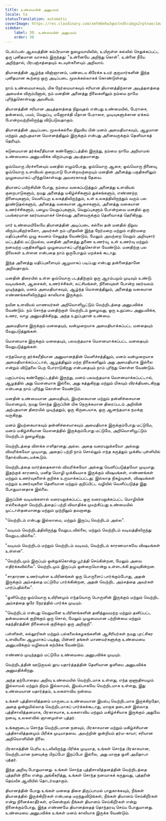 ```yaml
---
title: உண்மையின் அனுபவம்
locale: ta
statusTranslation: automatic
coverImage: https://res.cloudinary.com/xmfm6mhw3gwctndtcubgx2rptnae/image/upload/v1740337243/small_cover_educacion_fundamental_a051170f1c.webp
sidebar:
    label: 30. உண்மையின் அனுபவம்
    order: 30
---
```

டெல்ஃபஸ் ஆலயத்தின் கம்பீரமான நுழைவாயிலில், உயிருள்ள கல்லில் செதுக்கப்பட்ட ஒரு புனிதமான வாசகம் இருந்தது: "உன்னையே அறிந்து கொள்". உன்னை நீயே அறிந்தால், பிரபஞ்சத்தையும் கடவுள்களையும் அறிவாய்.

தியானத்தின் ஆழ்ந்த விஞ்ஞானம், பண்டைய கிரேக்க உயர் குருமார்களின் இந்த புனிதமான கூற்றை ஒரு அடிப்படை மூலக்கல்லாகக் கொண்டுள்ளது.

நாம் உண்மையாகவும், மிக நேர்மையாகவும் சரியான தியானத்திற்கான அடித்தளத்தை அமைக்க விரும்பினால், நம் மனதின் அனைத்து நிலைகளிலும் நம்மை நாமே புரிந்துகொள்வது அவசியம்.

தியானத்தின் சரியான அடித்தளத்தை நிறுவுதல் என்பது உண்மையில், பேராசை, தன்னலம், பயம், வெறுப்பு, மனோசக்தி மீதான பேராசை, முடிவுகளுக்கான ஏக்கம் போன்றவற்றிலிருந்து விடுபடுவதாகும்.

தியானத்தின் அடிப்படை மூலக்கல்லை நிறுவிய பின் மனம் அமைதியாகவும், ஆழமான மற்றும் அற்புதமான மௌனத்திலும் இருக்கும் என்பது அனைவருக்கும் தெளிவாகத் தெரியும்.

கடுமையான தர்க்கரீதியான கண்ணோட்டத்தில் இருந்து, நம்மை நாமே அறியாமல் உண்மையை அனுபவிக்க விரும்புவது அபத்தமானது.

ஒவ்வொரு பிரச்சனையும் மனதில் எழும்போது, ஒவ்வொரு ஆசை, ஒவ்வொரு நினைவு, ஒவ்வொரு உளவியல் குறைபாடு போன்றவற்றையும் மனதின் அனைத்து பகுதிகளிலும் முழுமையாகப் புரிந்துகொள்வது அவசரகாலத் தேவை.

தியானப் பயிற்சியின் போது, நம்மை வகைப்படுத்தும் அனைத்து உளவியல் குறைபாடுகளும், நமது அனைத்து மகிழ்ச்சிகளும் துக்கங்களும், எண்ணற்ற நினைவுகளும், வெளிப்புற உலகத்திலிருந்தும், உள் உலகத்திலிருந்தும் வரும் பல தூண்டுதல்களும், அனைத்து வகையான ஆசைகளும், அனைத்து வகையான உணர்ச்சிகளும், பழைய வெறுப்புகளும், வெறுப்புகளும் போன்றவை மனதில் ஒரு பயங்கரமான ஊர்வலமாகச் செல்வது அனைவருக்கும் தெளிவாகத் தெரிகிறது.

யார் உண்மையிலேயே தியானத்தின் அடிப்படை கல்லை தன் மனதில் நிறுவ விரும்புகிறார்களோ, அவர்கள் நம் புரிதலின் இந்த நேர்மறை மற்றும் எதிர்மறை மதிப்புகளில் முழு கவனம் செலுத்த வேண்டும், மேலும் அவற்றை வெறும் அறிவுசார் மட்டத்தில் மட்டுமல்ல, மனதின் அனைத்து துணை உணர்வு, உள் உணர்வு மற்றும் நனவற்ற பகுதிகளிலும் முழுமையாகப் புரிந்துகொள்ள வேண்டும். மனதிற்கு பல நிலைகள் உள்ளன என்பதை நாம் ஒருபோதும் மறக்கக் கூடாது.

இந்த அனைத்து மதிப்புகளையும் ஆழமாகப் படிப்பது என்பது தன்னைத்தானே அறிவதாகும்.

மனதின் திரையில் உள்ள ஒவ்வொரு படத்திற்கும் ஒரு ஆரம்பமும் முடிவும் உண்டு. வடிவங்கள், ஆசைகள், உணர்ச்சிகள், லட்சியங்கள், நினைவுகள் போன்ற ஊர்வலம் முடிந்ததும், மனம் அமைதியாகவும், ஆழ்ந்த மௌனத்திலும், அனைத்து வகையான எண்ணங்களிலிருந்தும் காலியாக இருக்கும்.

நவீன உளவியல் மாணவர்கள் அறிவொளியூட்டும் வெற்றிடத்தை அனுபவிக்க வேண்டும். நம் சொந்த மனதிற்குள் வெற்றிடம் நுழைவது, ஒரு உறுப்பை அனுபவிக்க, உணர, வாழ அனுமதிக்கிறது, அந்த உறுப்புதான் உண்மை.

அமைதியாக இருக்கும் மனதையும், வன்முறையாக அமைதியாக்கப்பட்ட மனதையும் வேறுபடுத்துங்கள்.

மௌனமாக இருக்கும் மனதையும், பலவந்தமாக மௌனமாக்கப்பட்ட மனதையும் வேறுபடுத்துங்கள்.

எந்தவொரு தர்க்கரீதியான அனுமானத்தின் வெளிச்சத்திலும், மனம் வன்முறையாக அமைதியாக்கப்பட்டால், ஆழத்திலும் மற்ற நிலைகளிலும் அது அமைதியாக இல்லை என்றும் விடுதலை பெற போராடுகிறது என்பதையும் நாம் புரிந்து கொள்ள வேண்டும்.

பகுப்பாய்வு கண்ணோட்டத்தில் இருந்து, மனம் பலவந்தமாக மௌனமாக்கப்பட்டால், ஆழத்தில் அது மௌனமாக இல்லை, அது கத்துகிறது மற்றும் மிகவும் விரக்தியடைகிறது என்பதை நாம் புரிந்து கொள்ள வேண்டும்.

மனதின் உண்மையான அமைதியும், இயற்கையான மற்றும் தன்னிச்சையான மௌனமும், நமது சொந்த இருப்பின் மிக நெருக்கமான திரைப்படம் அறிவின் அற்புதமான திரையில் முடிந்ததும், ஒரு கிருபையாக, ஒரு ஆனந்தமாக நமக்கு வருகிறது.

மனம் இயற்கையாகவும் தன்னிச்சையாகவும் அமைதியாக இருக்கும்போது மட்டுமே, மனம் மகிழ்ச்சியான மௌனத்தில் இருக்கும்போது மட்டுமே, அறிவொளியூட்டும் வெற்றிடம் நுழைகிறது.

வெற்றிடத்தை விளக்க எளிதானது அல்ல. அதை வரையறுக்கவோ அல்லது விவரிக்கவோ முடியாது, அதைப் பற்றி நாம் சொல்லும் எந்த கருத்தும் முக்கிய புள்ளியில் தோல்வியடையக்கூடும்.

வெற்றிடத்தை வார்த்தைகளால் விவரிக்கவோ அல்லது வெளிப்படுத்தவோ முடியாது. இதற்குக் காரணம், மனித மொழி முக்கியமாக இருக்கும் விஷயங்கள், எண்ணங்கள் மற்றும் உணர்வுகளைக் குறிக்க உருவாக்கப்பட்டது; இல்லாத நிகழ்வுகள், விஷயங்கள் மற்றும் உணர்வுகளை தெளிவான மற்றும் குறிப்பிட்ட வழியில் வெளிப்படுத்த இது போதுமானதாக இல்லை.

இருப்பின் வடிவங்களால் வரையறுக்கப்பட்ட ஒரு வரையறுக்கப்பட்ட மொழியின் எல்லைக்குள் வெற்றிடத்தைப் பற்றி விவாதிக்க முயற்சிப்பது உண்மையில் முட்டாள்தனமானது மற்றும் முற்றிலும் தவறானது.

"வெற்றிடம் என்பது இல்லாமை, மற்றும் இருப்பு வெற்றிடம் அல்ல".

"வடிவம் வெற்றிடத்திலிருந்து வேறுபடவில்லை, மற்றும் வெற்றிடம் வடிவத்திலிருந்து வேறுபடவில்லை".

"வடிவம் வெற்றிடம் மற்றும் வெற்றிடம் வடிவம், வெற்றிடம் காரணமாகவே விஷயங்கள் உள்ளன".

"வெற்றிடமும் இருப்பும் ஒன்றுக்கொன்று பூர்த்தி செய்கின்றன, மேலும் அவை எதிர்க்கவில்லை". வெற்றிடமும் இருப்பும் ஒன்றையொன்று உள்ளடக்கி தழுவுகின்றன.

"சாதாரண உணர்வுள்ள உயிரினங்கள் ஒரு பொருளைப் பார்க்கும்போது, அதன் இருக்கும் அம்சத்தை மட்டுமே பார்க்கின்றன, அதன் வெற்றிட அம்சத்தை அவர்கள் பார்ப்பதில்லை".

"ஒளிபெற்ற ஒவ்வொரு உயிரினமும் எந்தவொரு பொருளின் இருக்கும் மற்றும் வெற்றிட அம்சத்தை ஒரே நேரத்தில் பார்க்க முடியும்.

"வெற்றிடம் என்பது வெறுமனே உயிரினங்களின் தனித்துவமற்ற மற்றும் தனிப்பட்ட தன்மையைக் குறிக்கும் ஒரு சொல், மேலும் முழுமையான பற்றின்மை மற்றும் சுதந்திரத்தின் நிலையைக் குறிக்கும் ஒரு அறிகுறி".

பள்ளிகள், கல்லூரிகள் மற்றும் பல்கலைக்கழகங்களின் ஆசிரியர்கள் நமது புரட்சிகர உளவியலை ஆழமாகப் படித்து, பின்னர் தங்கள் மாணவர்களுக்கு உண்மையை அனுபவிக்கும் வழியைக் கற்பிக்க வேண்டும்.

எண்ணம் முடிந்ததும் மட்டுமே உண்மையை அனுபவிக்க முடியும்.

வெற்றிடத்தின் ஊடுருவல் தூய யதார்த்தத்தின் தெளிவான ஒளியை அனுபவிக்க அனுமதிக்கிறது.

அந்த தற்போதைய அறிவு உண்மையில் வெற்றிடமாக உள்ளது, எந்த குணாதிசயமும் இல்லாமல் மற்றும் நிறம் இல்லாமல், இயல்பாகவே வெற்றிடமாக உள்ளது, இது உண்மையான யதார்த்தம், உலகளாவிய நன்மை.

உங்கள் புத்திசாலித்தனம் யாருடைய உண்மையான இயல்பு வெற்றிடமாக இருக்கிறதோ, அதை ஒன்றுமில்லாத வெற்றிடமாகப் பார்க்கக்கூடாது, மாறாக தடைகள் இல்லாத புத்திசாலித்தனமாக, பிரகாசமாக, உலகளாவிய மற்றும் மகிழ்ச்சியாக இருக்கும் அதுவே நனவு, உலகளவில் ஞானமுள்ள புத்தர்.

உங்களுடைய சொந்த வெற்றிடமான நனவும், பிரகாசமான மற்றும் மகிழ்ச்சியான புத்திசாலித்தனமும் பிரிக்க முடியாதவை. அவற்றின் ஒன்றியம் தர்ம-காயா; சரியான அறிவொளியின் நிலை.

பிரகாசத்தின் பெரிய உடலிலிருந்து பிரிக்க முடியாத, உங்கள் சொந்த பிரகாசமான, வெற்றிடமான நனவுக்கு பிறப்போ இறப்போ இல்லை, அது மாறாத ஒளி அமிதாபா புத்தர்.

இந்த அறிவு போதுமானது. உங்கள் சொந்த புத்திசாலித்தனத்தின் வெற்றிடத்தை புத்தரின் நிலை என்று அங்கீகரித்து, உங்கள் சொந்த நனவாகக் கருதுவது, புத்தரின் தெய்வீக ஆவியில் தொடர்வதாகும்.

தியானத்தின் போது உங்கள் மனதை திசை திருப்பாமல் பாதுகாக்கவும், நீங்கள் தியானத்தில் இருக்கிறீர்கள் என்பதை மறந்துவிடுங்கள், நீங்கள் தியானம் செய்கிறீர்கள் என்று நினைக்காதீர்கள், ஏனென்றால் நீங்கள் தியானம் செய்கிறீர்கள் என்று நினைக்கும்போது, இந்த எண்ணமே தியானத்தைத் தொந்தரவு செய்ய போதுமானது. உண்மையை அனுபவிக்க உங்கள் மனம் காலியாக இருக்க வேண்டும்.
